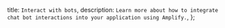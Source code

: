   title: `Interact with bots`,
  description: `Learn more about how to integrate chat bot interactions into your application using Amplify.`,
};